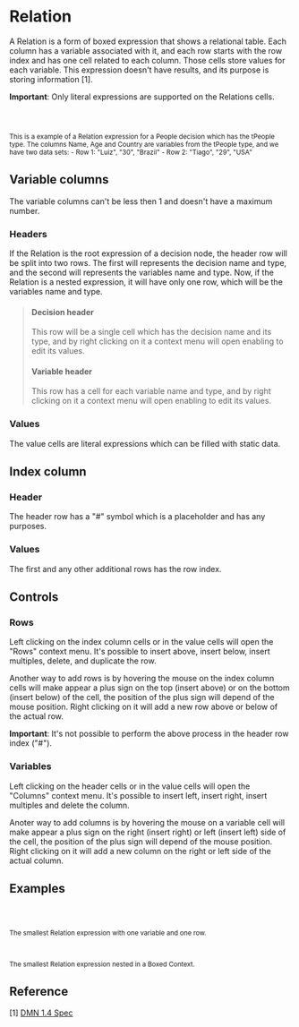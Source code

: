 
<Meta title="MDX/Relation" of={Relation} />

# Relation

A Relation is a form of boxed expression that shows a relational table.
Each column has a variable associated with it, and each row starts with the row index
and has one cell related to each column. Those cells store values for each variable.
This expression doesn't have results, and its purpose is storing information [1].

**Important**: Only literal expressions are supported on the Relations cells.

<div style={{ display: "flex", flexDirection: "row" }}>
  <Story of={Relation.People} />
  <small>
    <br />
    <br />
    <br />
    This is a example of a Relation expression for a People decision which has the tPeople type. The columns Name, Age and
    Country are variables from the tPeople type, and we have two data sets: - Row 1: "Luiz", "30", "Brazil" - Row 2: "Tiago",
    "29", "USA"
  </small>
</div>

## Variable columns

The variable columns can't be less then 1 and doesn't have a maximum number.

### Headers

If the Relation is the root expression of a decision node, the header row will be split into two rows.
The first will represents the decision name and type, and the second will represents the variables name and type.
Now, if the Relation is a nested expression, it will have only one row, which will be the variables name and type.

> #### Decision header
>
> This row will be a single cell which has the decision name and its type,
> and by right clicking on it a context menu will open enabling to edit its values.
>
> #### Variable header
>
> This row has a cell for each variable name and type, and by right clicking on it a context menu will open enabling to edit its values.

### Values

The value cells are literal expressions which can be filled with static data.

## Index column

### Header

The header row has a "#" symbol which is a placeholder and has any purposes.

### Values

The first and any other additional rows has the row index.

## Controls

### Rows

Left clicking on the index column cells or in the value cells will open the "Rows" context menu.
It's possible to insert above, insert below, insert multiples, delete, and duplicate the row.

Another way to add rows is by hovering the mouse on the index column cells will make appear a plus sign on the top (insert above)
or on the bottom (insert below) of the cell, the position of the plus sign will depend of the mouse position.
Right clicking on it will add a new row above or below of the actual row.

**Important**: It's not possible to perform the above process in the header row index ("#").

### Variables

Left clicking on the header cells or in the value cells will open the "Columns" context menu.
It's possible to insert left, insert right, insert multiples and delete the column.

Anoter way to add columns is by hovering the mouse on a variable cell will make appear a plus sign on the right (insert right)
or left (insert left) side of the cell, the position of the plus sign will depend of the mouse position.
Right clicking on it will add a new column on the right or left side of the actual column.

## Examples

<div style={{ display: "flex", flexDirection: "column"}}>
  <div style={{ display: "flex", flexDirection: "row"}}>
    <Story of={Relation.Base} />
    <small>
      <br/>
      <br/>
      <br/>
      The smallest Relation expression with one variable and one row.
    </small>
  </div>

  <div style={{ display: "flex", flexDirection: "row"}}>
    <Story of={Relation.Nested} />
    <small>
      <br/>
      <br/>
      <br/>
      The smallest Relation expression nested in a Boxed Context.
    </small>
  </div>
</div>

## Reference

[1] [DMN 1.4 Spec](https://www.omg.org/spec/DMN/1.4/Beta1/PDF#page=108)
